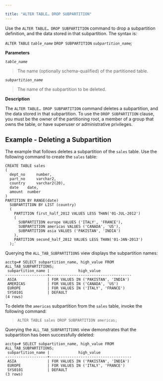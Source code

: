 ---

title: "ALTER TABLE… DROP SUBPARTITION"
---

<div id="alter_table_drop_subpartition" class="registered_link"></div>

Use the `ALTER TABLE… DROP SUBPARTITION` command to drop a subpartition definition, and the data stored in that subpartition. The syntax is:

`ALTER TABLE` *`table_name`* `DROP SUBPARTITION` *`subpartition_name`;*

**Parameters**

*`table_name`*

> The name (optionally schema-qualified) of the partitioned table.

*`subpartition_name`*

> The name of the subpartition to be deleted.

**Description**

The `ALTER TABLE… DROP SUBPARTITION` command deletes a subpartition, and the data stored in that subpartition. To use the `DROP SUBPARTITION` clause, you must be the owner of the partitioning root, a member of a group that owns the table, or have superuser or administrative privileges.

## Example - Deleting a Subpartition

The example that follows deletes a subpartition of the `sales` table. Use the following command to create the `sales` table:

```
CREATE TABLE sales
(
  dept_no     number,
  part_no     varchar2,
  country     varchar2(20),
  date    date,
  amount  number
)
PARTITION BY RANGE(date)
  SUBPARTITION BY LIST (country)
  (
    PARTITION first_half_2012 VALUES LESS THAN('01-JUL-2012')
    (
      SUBPARTITION europe VALUES ('ITALY', 'FRANCE'),
      SUBPARTITION americas VALUES ('CANADA', 'US'),
      SUBPARTITION asia VALUES ('PAKISTAN', 'INDIA')
    ),
    PARTITION second_half_2012 VALUES LESS THAN('01-JAN-2013')
  );`
```

Querying the `ALL_TAB_SUBPARTITIONS` view displays the subpartition names:

```
acctg=# SELECT subpartition_name, high_value FROM ALL_TAB_SUBPARTITIONS;
 subpartition_name |             high_value
-------------------+-------------------------------------
 ASIA              | FOR VALUES IN ('PAKISTAN', 'INDIA')
 AMERICAS          | FOR VALUES IN ('CANADA', 'US')
 EUROPE            | FOR VALUES IN ('ITALY', 'FRANCE')
 SYS0101           | DEFAULT
(4 rows)
```

To delete the `americas` subpartition from the `sales` table, invoke the following command:

> `ALTER TABLE sales DROP SUBPARTITION americas;`

Querying the `ALL_TAB_SUBPARTITIONS` view demonstrates that the subpartition has been successfully deleted:

```
acctg=# SELECT subpartition_name, high_value FROM ALL_TAB_SUBPARTITIONS;
 subpartition_name |             high_value
-------------------+-------------------------------------
 ASIA              | FOR VALUES IN ('PAKISTAN', 'INDIA')
 EUROPE            | FOR VALUES IN ('ITALY', 'FRANCE')
 SYS0101           | DEFAULT
(3 rows)
```

